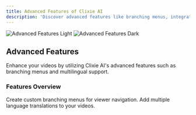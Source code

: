 ```yaml
---
title: Advanced Features of Clixie AI
description: 'Discover advanced features like branching menus, integrations, and more.'
---
```


<img
  className="block dark:hidden"
  src="/images/advanced-features-light.svg"
  alt="Advanced Features Light"
/>
<img
  className="hidden dark:block"
  src="/images/advanced-features-dark.svg"
  alt="Advanced Features Dark"
/>

## Advanced Features

Enhance your videos by utilizing Clixie AI's advanced features such as branching menus and multilingual support.

### Features Overview

<CardGroup cols={2}>
  <Card
    title="Branching Menus"
    icon="share"
    href="/docs/advanced-features#branching-menus"
  >
    Create custom branching menus for viewer navigation.
  </Card>
  <Card
    title="Multilingual Support"
    icon="language"
    href="/docs/advanced-features#multilingual-support"
  >
    Add multiple language translations to your videos.
  </Card>
</CardGroup>
